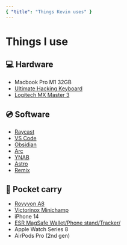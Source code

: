 ```yaml
---
{ "title": "Things Kevin uses" }
---
```


# Things I use

## 💻 Hardware

- Macbook Pro M1 32GB
- [Ultimate Hacking Keyboard](https://ultimatehackingkeyboard.com)
- [Logitech MX Master 3](https://www.logitech.com/en-us/products/mice/mx-master-3s.910-006557.html)

## 💿 Software

- [Raycast](https://raycast.com)
- [VS Code](https://code.visualstudio.com/)
- [Obsidian](https://obsidian.md/)
- [Arc](https://arc.net/)
- [YNAB](https://www.ynab.com/)
- [Astro](https://astro.build/)
- [Remix](https://remix.run/)

## 👖 Pocket carry

- [Rovyvon A8](https://www.amazon.com/RovyVon-Flashlight-Momentary-Keychain-Magnetic/dp/B0B4CJ7X8F/ref=sr_1_4)
- [Victorinox Minichamp](https://www.amazon.com/Victorinox-Swiss-MiniChamp-Pocket-Knife/dp/B00005ML8D/ref=sr_1_1)
- iPhone 14
- [ESR MagSafe Wallet/Phone stand/Tracker/](https://www.amazon.com/gp/product/B0BY8MJG52)
- Apple Watch Series 8
- AirPods Pro (2nd gen)

